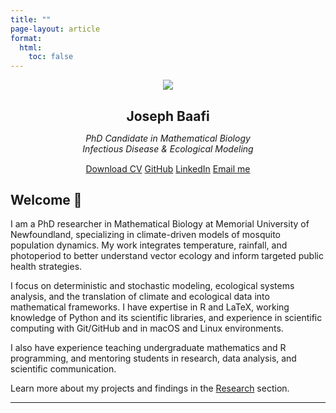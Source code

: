 ```yaml
---
title: ""
page-layout: article
format:
  html:
    toc: false
---
```


<meta name="google-site-verification" content="ULV_J0BnATRyuGrwuWTxy5uS-eLN6DV99JcSEfEQd_4" />

<div class="grid">
<!-- Left column -->
<div class="g-col-4" style="text-align: center;">
<img src="profile.jpeg" class="profile-img">
<h2 style="margin-bottom: 5px;">Joseph Baafi</h2>
<p style="font-style: italic; margin-bottom: 15px;"> PhD Candidate in Mathematical Biology<br> Infectious Disease & Ecological Modeling </p>
<div class="button-group">
<a class="btn btn-primary" href="cv.pdf">Download CV</a>
<a class="btn btn-secondary" href="https://github.com/jbaafi">GitHub</a>
<a class="btn btn-secondary" href="https://www.linkedin.com/in/josephbaafi/">LinkedIn</a>
<a class="btn btn-secondary" href="mailto:jbaafi@mun.ca">Email me</a>
</div>
</div>
<!-- Right column -->
<div class="g-col-8">
<h2>Welcome 👋</h2>
<p> I am a PhD researcher in Mathematical Biology at Memorial University of Newfoundland, specializing in climate-driven models of mosquito population dynamics. My work integrates temperature, rainfall, and photoperiod to better understand vector ecology and inform targeted public health strategies. </p>
<p> I focus on deterministic and stochastic modeling, ecological systems analysis, and the translation of climate and ecological data into mathematical frameworks. I have expertise in R and LaTeX, working knowledge of Python and its scientific libraries, and experience in scientific computing with Git/GitHub and in macOS and Linux environments. </p>
<p> I also have experience teaching undergraduate mathematics and R programming, and mentoring students in research, data analysis, and scientific communication. </p>
<p> Learn more about my projects and findings in the <a href="/research.qmd">Research</a> section. </p> <hr> </div> </div>

